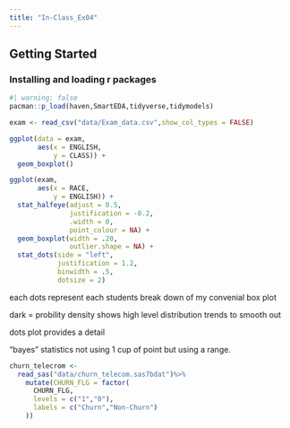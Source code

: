 ```yaml
---
title: "In-Class_Ex04"
---
```


## Getting Started

### Installing and loading r packages

```r
#| warning: false
pacman::p_load(haven,SmartEDA,tidyverse,tidymodels)
```

```r
exam <- read_csv("data/Exam_data.csv",show_col_types = FALSE)
```

```r
ggplot(data = exam,
       aes(x = ENGLISH,
           y = CLASS)) +
  geom_boxplot()
```

```r
ggplot(exam, 
       aes(x = RACE, 
           y = ENGLISH)) +
  stat_halfeye(adjust = 0.5,
               justification = -0.2,
               .width = 0,
               point_colour = NA) +
  geom_boxplot(width = .20,
               outlier.shape = NA) +
  stat_dots(side = "left", 
            justification = 1.2, 
            binwidth = .5,
            dotsize = 2)
```
each dots represent each students
break down of my convenial box plot

dark = probility density
shows high level distribution trends to smooth out

dots plot provides a detail



"bayes" statistics not using 1 cup of point but using a range.


```r
churn_telecrom <-
  read_sas("data/churn_telecom.sas7bdat")%>%
    mutate(CHURN_FLG = factor(
      CHURN_FLG,
      levels = c("1","0"),
      labels = c("Churn","Non-Churn")
    ))
```


